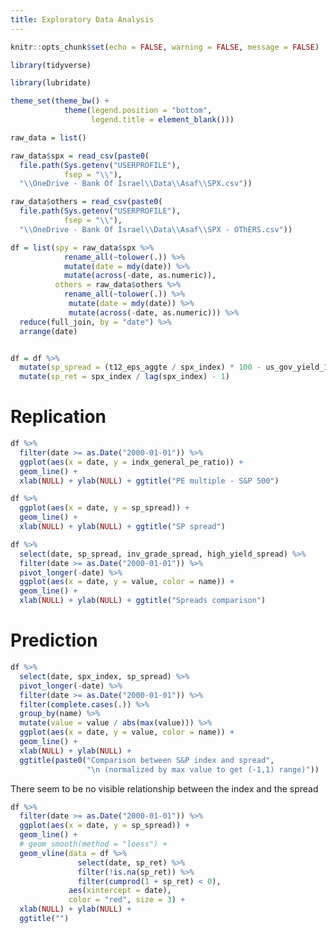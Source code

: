 ```yaml
---
title: Exploratory Data Analysis
---
```



```r

knitr::opts_chunk$set(echo = FALSE, warning = FALSE, message = FALSE)

```


```r

library(tidyverse)

library(lubridate)

theme_set(theme_bw() +
            theme(legend.position = "bottom",
                  legend.title = element_blank()))

```


```r

raw_data = list()

raw_data$spx = read_csv(paste0(
  file.path(Sys.getenv("USERPROFILE"),
            fsep = "\\"),
  "\\OneDrive - Bank Of Israel\\Data\\Asaf\\SPX.csv"))

raw_data$others = read_csv(paste0(
  file.path(Sys.getenv("USERPROFILE"),
            fsep = "\\"),
  "\\OneDrive - Bank Of Israel\\Data\\Asaf\\SPX - OThERS.csv"))

df = list(spy = raw_data$spx %>%
            rename_all(~tolower(.)) %>%
            mutate(date = mdy(date)) %>%
            mutate(across(-date, as.numeric)),
          others = raw_data$others %>%
            rename_all(~tolower(.)) %>% 
             mutate(date = mdy(date)) %>%
             mutate(across(-date, as.numeric))) %>% 
  reduce(full_join, by = "date") %>% 
  arrange(date)


df = df %>% 
  mutate(sp_spread = (t12_eps_aggte / spx_index) * 100 - us_gov_yield_10_y) %>% 
  mutate(sp_ret = spx_index / lag(spx_index) - 1)

```

# Replication

```r

df %>% 
  filter(date >= as.Date("2000-01-01")) %>% 
  ggplot(aes(x = date, y = indx_general_pe_ratio)) + 
  geom_line() + 
  xlab(NULL) + ylab(NULL) + ggtitle("PE multiple - S&P 500")

```


```r

df %>% 
  ggplot(aes(x = date, y = sp_spread)) + 
  geom_line() + 
  xlab(NULL) + ylab(NULL) + ggtitle("SP spread")

```


```r

df %>% 
  select(date, sp_spread, inv_grade_spread, high_yield_spread) %>% 
  filter(date >= as.Date("2000-01-01")) %>% 
  pivot_longer(-date) %>% 
  ggplot(aes(x = date, y = value, color = name)) + 
  geom_line() + 
  xlab(NULL) + ylab(NULL) + ggtitle("Spreads comparison")

```



# Prediction

```r

df %>% 
  select(date, spx_index, sp_spread) %>% 
  pivot_longer(-date) %>% 
  filter(date >= as.Date("2000-01-01")) %>% 
  filter(complete.cases(.)) %>% 
  group_by(name) %>% 
  mutate(value = value / abs(max(value))) %>% 
  ggplot(aes(x = date, y = value, color = name)) + 
  geom_line() + 
  xlab(NULL) + ylab(NULL) + 
  ggtitle(paste0("Comparison between S&P index and spread",
                 "\n (normalized by max value to get (-1,1) range)"))

```


There seem to be no visible relationship between the index and the spread


```r

df %>% 
  filter(date >= as.Date("2000-01-01")) %>% 
  ggplot(aes(x = date, y = sp_spread)) +
  geom_line() + 
  # geom_smooth(method = "loess") + 
  geom_vline(data = df %>% 
               select(date, sp_ret) %>% 
               filter(!is.na(sp_ret)) %>% 
               filter(cumprod(1 + sp_ret) < 0),
             aes(xintercept = date),
             color = "red", size = 3) + 
  xlab(NULL) + ylab(NULL) + 
  ggtitle("")

```


